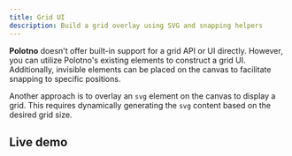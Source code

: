 ```yaml
---
title: Grid UI
description: Build a grid overlay using SVG and snapping helpers
---
```


**Polotno** doesn't offer built-in support for a grid API or UI directly. However, you can utilize Polotno's existing elements to construct a grid UI. Additionally, invisible elements can be placed on the canvas to facilitate snapping to specific positions.

Another approach is to overlay an `svg` element on the canvas to display a grid. This requires dynamically generating the `svg` content based on the desired grid size.

## Live demo

<Sandbox github="polotno-project/polotno-docs/tree/main/examples/polotno-grid" />


